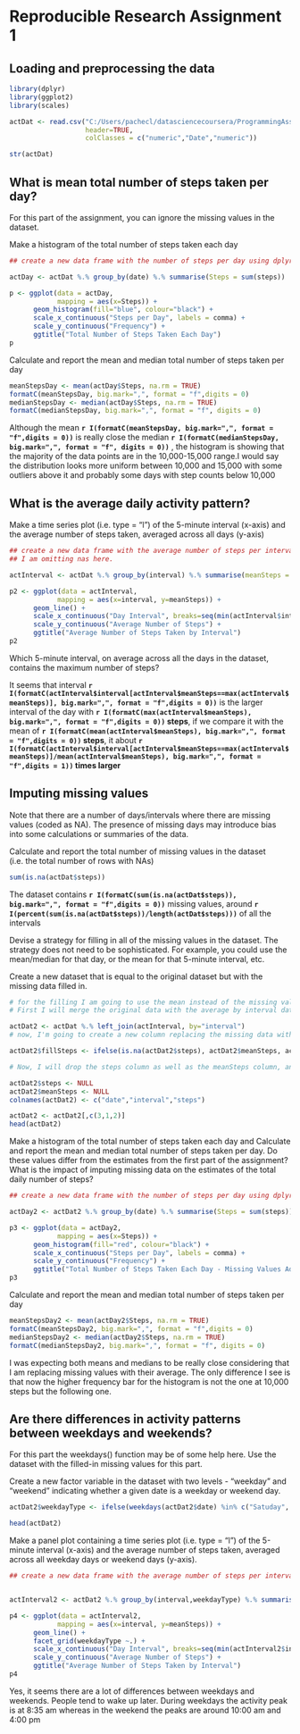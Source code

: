Reproducible Research Assignment 1
========================================================

Loading and preprocessing the data
--------------------------------------------------------

```r


library(dplyr)
library(ggplot2)
library(scales)

actDat <- read.csv("C:/Users/pachecl/datasciencecoursera/ProgrammingAssignment2/activity.csv",
                   header=TRUE, 
                   colClasses = c("numeric","Date","numeric"))

str(actDat)

```

What is mean total number of steps taken per day?
--------------------------------------------------------
For this part of the assignment, you can ignore the missing values in the dataset.

Make a histogram of the total number of steps taken each day


```r

## create a new data frame with the number of steps per day using dplyr

actDay <- actDat %.% group_by(date) %.% summarise(Steps = sum(steps))

p <- ggplot(data = actDay,
            mapping = aes(x=Steps)) +
      geom_histogram(fill="blue", colour="black") +
      scale_x_continuous("Steps per Day", labels = comma) +
      scale_y_continuous("Frequency") +
      ggtitle("Total Number of Steps Taken Each Day")
p

```

Calculate and report the mean and median total number of steps taken per day

```r

meanStepsDay <- mean(actDay$Steps, na.rm = TRUE)
formatC(meanStepsDay, big.mark=",", format = "f",digits = 0)
medianStepsDay <- median(actDay$Steps, na.rm = TRUE)
formatC(medianStepsDay, big.mark=",", format = "f", digits = 0)

```

Although the mean __`r I(formatC(meanStepsDay, big.mark=",", format = "f",digits = 0))`__ is really close the median __`r I(formatC(medianStepsDay, big.mark=",", format = "f", digits = 0))`__ , the histogram is showing that the majority of the data points are in the 10,000-15,000 range.I would say the distribution looks more uniform between 10,000 and 15,000 with some outliers above it and probably some days with step counts below 10,000
 
What is the average daily activity pattern?
--------------------------------------------------------

Make a time series plot (i.e. type = "l") of the 5-minute interval (x-axis) and the average number of steps taken, averaged across all days (y-axis)

```r

## create a new data frame with the average number of steps per interval using dplyr
## I am omitting nas here.

actInterval <- actDat %.% group_by(interval) %.% summarise(meanSteps = mean(steps, na.rm=TRUE))

p2 <- ggplot(data = actInterval,
            mapping = aes(x=interval, y=meanSteps)) +
      geom_line() +
      scale_x_continuous("Day Interval", breaks=seq(min(actInterval$interval),max(actInterval$interval),100)) +
      scale_y_continuous("Average Number of Steps") +
      ggtitle("Average Number of Steps Taken by Interval")
p2

```


Which 5-minute interval, on average across all the days in the dataset, contains the maximum number of steps?

It seems that interval __`r I(formatC(actInterval$interval[actInterval$meanSteps==max(actInterval$meanSteps)], big.mark=",", format = "f",digits = 0))`__ is the larger interval of the day with __`r I(formatC(max(actInterval$meanSteps), big.mark=",", format = "f",digits = 0))` steps__, if we compare it with the mean of __`r I(formatC(mean(actInterval$meanSteps), big.mark=",", format = "f",digits = 0))` steps__, it about __`r I(formatC(actInterval$interval[actInterval$meanSteps==max(actInterval$meanSteps)]/mean(actInterval$meanSteps), big.mark=",", format = "f",digits = 1))` times larger__ 


Imputing missing values
--------------------------------------------------------

Note that there are a number of days/intervals where there are missing values (coded as NA). The presence of missing days may introduce bias into some calculations or summaries of the data.

Calculate and report the total number of missing values in the dataset (i.e. the total number of rows with NAs)

```r
sum(is.na(actDat$steps))

```

The dataset contains __`r I(formatC(sum(is.na(actDat$steps)), big.mark=",", format = "f",digits = 0))`__ missing values, around __`r I(percent(sum(is.na(actDat$steps))/length(actDat$steps)))`__ of all the intervals

Devise a strategy for filling in all of the missing values in the dataset. The strategy does not need to be sophisticated. For example, you could use the mean/median for that day, or the mean for that 5-minute interval, etc.

Create a new dataset that is equal to the original dataset but with the missing data filled in.

```r
# for the filling I am going to use the mean instead of the missing value
# First I will merge the original data with the average by interval data

actDat2 <- actDat %.% left_join(actInterval, by="interval")
# now, I'm going to create a new column replacing the missing data with the average

actDat2$fillSteps <- ifelse(is.na(actDat2$steps), actDat2$meanSteps, actDat2$steps)

# Now, I will drop the steps column as well as the meanSteps column, and then rename the fillSteps column as steps

actDat2$steps <- NULL
actDat2$meanSteps <- NULL
colnames(actDat2) <- c("date","interval","steps")

actDat2 <- actDat2[,c(3,1,2)]
head(actDat2)

```

Make a histogram of the total number of steps taken each day and Calculate and report the mean and median total number of steps taken per day. Do these values differ from the estimates from the first part of the assignment? What is the impact of imputing missing data on the estimates of the total daily number of steps?


```r

## create a new data frame with the number of steps per day using dplyr

actDay2 <- actDat2 %.% group_by(date) %.% summarise(Steps = sum(steps))

p3 <- ggplot(data = actDay2,
            mapping = aes(x=Steps)) +
      geom_histogram(fill="red", colour="black") +
      scale_x_continuous("Steps per Day", labels = comma) +
      scale_y_continuous("Frequency") +
      ggtitle("Total Number of Steps Taken Each Day - Missing Values Adjusted")
p3

```

Calculate and report the mean and median total number of steps taken per day

```r

meanStepsDay2 <- mean(actDay2$Steps, na.rm = TRUE)
formatC(meanStepsDay2, big.mark=",", format = "f",digits = 0)
medianStepsDay2 <- median(actDay2$Steps, na.rm = TRUE)
formatC(medianStepsDay2, big.mark=",", format = "f", digits = 0)

```

I was expecting both means and medians to be really close considering that I am replacing missing values with their average. The only difference I see is that now the higher frequency bar for the histogram is not the one at 10,000 steps but the following one.

Are there differences in activity patterns between weekdays and weekends?
--------------------------------------------------------

For this part the weekdays() function may be of some help here. Use the dataset with the filled-in missing values for this part.


Create a new factor variable in the dataset with two levels - "weekday" and "weekend" indicating whether a given date is a weekday or weekend day.

```r

actDat2$weekdayType <- ifelse(weekdays(actDat2$date) %in% c("Satuday", "Sunday") , "weekend", "weekday")

head(actDat2)

```

Make a panel plot containing a time series plot (i.e. type = "l") of the 5-minute interval (x-axis) and the average number of steps taken, averaged across all weekday days or weekend days (y-axis). 

```r

## create a new data frame with the average number of steps per interval using dplyr


actInterval2 <- actDat2 %.% group_by(interval,weekdayType) %.% summarise(meanSteps = mean(steps, na.rm=TRUE))

p4 <- ggplot(data = actInterval2,
            mapping = aes(x=interval, y=meanSteps)) +
      geom_line() +
      facet_grid(weekdayType ~.) +
      scale_x_continuous("Day Interval", breaks=seq(min(actInterval2$interval),max(actInterval2$interval),100)) +
      scale_y_continuous("Average Number of Steps") +
      ggtitle("Average Number of Steps Taken by Interval")
p4

```

Yes, it seems there are a lot of differences between weekdays and weekends. People tend to wake up later. During weekdays the activity peak is at 8:35 am whereas in the weekend the peaks are around 10:00 am and 4:00 pm